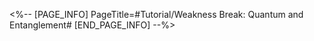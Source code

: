 <%-- [PAGE_INFO]
PageTitle=#Tutorial/Weakness Break: Quantum and Entanglement#
[END_PAGE_INFO] --%>
{{Tutorial
|sort      = 751401
|title     = Weakness Break: Quantum and Entanglement
|subtitle  = 
|type      = 
|about     = 
|image1    = Tutorial Weakness Break Quantum and Entanglement 1.png{{subst:void|<!--$UPLOAD:<<SpriteOutput/TutorialPic/TutorialPage_751401.png>-<Tutorial Weakness Break Quantum and Entanglement 1.png>>}}
|text1     = Causing Weakness Break with {{Color|h|nobold=1|Quantum DMG}} will inflict {{Color|h|nobold=1|Entanglement}}.
|image2    = Tutorial Weakness Break Quantum and Entanglement 2.png{{subst:void|<!--$UPLOAD:<<SpriteOutput/TutorialPic/TutorialPage_751402.png>-<Tutorial Weakness Break Quantum and Entanglement 2.png>>}}
|text2     = {{Color|h|nobold=1|Entanglement}} will deal Additional Quantum DMG at the {{Color|h|nobold=1|start of the enemy target's turn}}. If the target is {{Color|h|nobold=1|attacked while under Entanglement}}, the {{Color|h|nobold=1|Additional DMG taken will increase}}.
}}